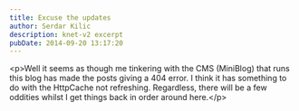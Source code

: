 ```yaml
---
title: Excuse the updates
author: Serdar Kilic
description: knet-v2 excerpt
pubDate: 2014-09-20 13:17:20
---
```


&lt;p&gt;Well it seems as though me tinkering with the CMS (MiniBlog) that runs this blog has made the posts giving a 404 error. I think it has something to do with the HttpCache not refreshing. Regardless, there will be a few oddities whilst I get things back in order around here.&lt;/p&gt;